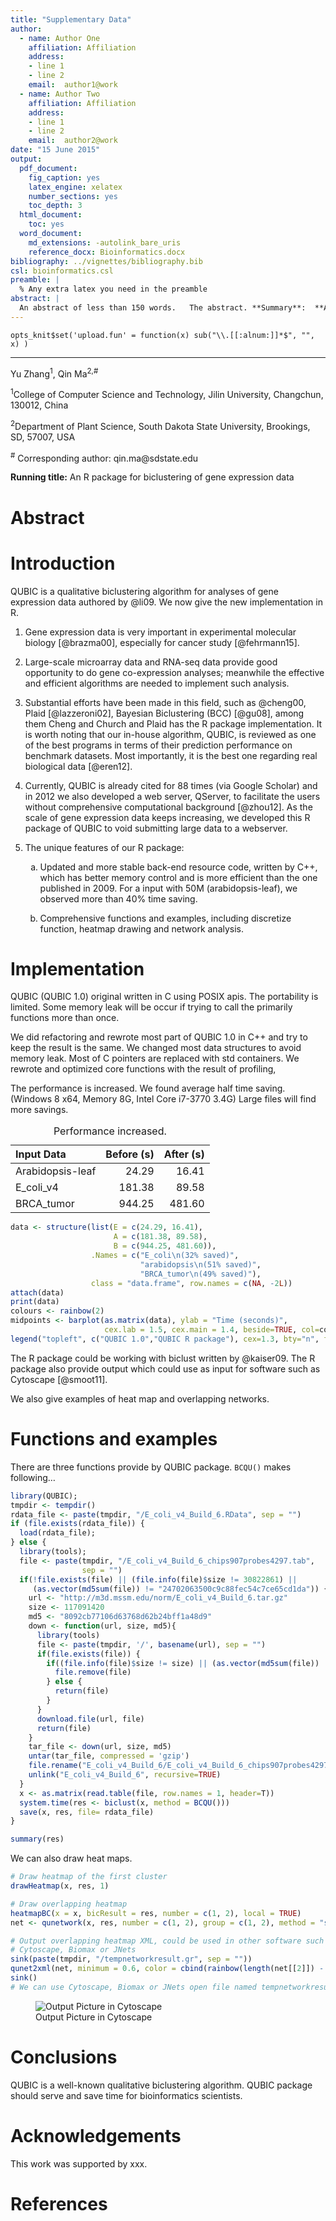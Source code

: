 ```yaml
---
title: "Supplementary Data"
author:
  - name: Author One
    affiliation: Affiliation
    address:
    - line 1
    - line 2
    email:  author1@work
  - name: Author Two
    affiliation: Affiliation
    address:
    - line 1
    - line 2
    email:  author2@work
date: "15 June 2015"
output:
  pdf_document:
    fig_caption: yes
    latex_engine: xelatex
    number_sections: yes
    toc_depth: 3
  html_document:
    toc: yes
  word_document:
    md_extensions: -autolink_bare_uris
    reference_docx: Bioinformatics.docx
bibliography: ../vignettes/bibliography.bib
csl: bioinformatics.csl
preamble: |
  % Any extra latex you need in the preamble
abstract: |
  An abstract of less than 150 words.   The abstract. **Summary**:  **Availability**:<!---张禹。请参考这个文章的摘要把摘要中的summary和availabillity完成。--> **Contact**: qin.ma@sdstate.edu **Supplementary information:** Supplementary data are available at *Bioinformatics* online.
---
```

```
opts_knit$set('upload.fun' = function(x) sub("\\.[[:alnum:]]*$", "", x) ) 
```
<!--pandoc
format: latex
latex-engine: xelatex
default-image-extension: pdf

format: html
default-image-extension: png
-->
---

Yu Zhang^1^, Qin Ma^2,\#^

^1^College of Computer Science and Technology, Jilin University,
Changchun, 130012, China

^2^Department of Plant Science, South Dakota State University,
Brookings, SD, 57007, USA

^\#^ Corresponding author: qin.ma@sdstate.edu

**Running title:** An R package for biclustering of gene expression data

Abstract
========


Introduction
============

QUBIC is a qualitative biclustering algorithm for analyses of gene
expression data authored by @li09. We now give the new
implementation in R.

1.  Gene expression data is very important in experimental molecular biology [@brazma00], especially for cancer study [@fehrmann15].<!---Try to find some description in QUBIC paper and other related papers. 注意引用相关文献。最好有些最新的。-->

2.  Large-scale microarray data and RNA-seq data provide good
    opportunity to do gene co-expression analyses; meanwhile the
    effective and efficient algorithms are needed to implement such
    analysis.

3.  Substantial efforts have been made in this field, such as @cheng00, Plaid [@lazzeroni02], Bayesian Biclustering (BCC) [@gu08]<!---列举出主要的几个双聚类软件。具体的可以参见这个review：http://bib.oxfordjournals.org/content/early/2012/07/06/bib.bbs032.full-->, among them Cheng and Church and Plaid has the R package implementation. It is worth
    noting that our in-house algorithm, QUBIC, is reviewed as one of the
    best programs in terms of their prediction performance on benchmark
    datasets. Most importantly, it is the best one regarding real
    biological data [@eren12].

4.  Currently, QUBIC is already cited for 88 times (via Google Scholar) and in 2012 we also
    developed a web server, QServer, to facilitate the users without
    comprehensive computational background [@zhou12]. As the
    scale of gene expression data keeps increasing, we developed this R
    package of QUBIC to void submitting large data to a webserver.

5.  The unique features of our R package:

    a.  Updated and more stable back-end resource code, written by C++,
        which has better memory control and is more efficient than the
        one published in 2009. 
        For a input with 50M (arabidopsis-leaf), we observed more than 40% time saving.
        <!--- you may want to explain why it is more efficient. 也就是你对源程序的关键改动和具体提高的程度百分比。 -->

    b.  Comprehensive functions and examples, including discretize function, heatmap drawing and network analysis.<!---please enrich this part,这里要突出我们所有的功能，譬如离散化，图形化，网络分析以及围绕bicluster的各种小功能。-->

Implementation
==============

QUBIC (QUBIC 1.0) original written in C using POSIX apis. The
portability is limited. Some memory leak will be occur if trying to call
the primarily functions more than once.

We did refactoring and rewrote most part of QUBIC 1.0 in C++ and try to keep
the result is the same. We changed most data structures to avoid memory leak. 
Most of C pointers are replaced with std containers. 
We rewrote and optimized core functions with the result of profiling,
<!--- 这个可以更加具体，到底怎样改的，譬如更换了fibunaqie 堆等等。同时提一下这个版本非常方便进一步的功能开发和更新。-->

The performance is increased. We found average half time saving. (Windows 8 x64, Memory 8G, Intel Core i7-3770 3.4G) Large files will find more savings.

Input Data          Before (s)      After (s)
----------------  ------------   ------------
Arabidopsis-leaf         24.29          16.41
E_coli_v4               181.38          89.58
BRCA_tumor              944.25         481.60

Table:  Performance increased.

```r
data <- structure(list(E = c(24.29, 16.41),
                       A = c(181.38, 89.58),
                       B = c(944.25, 481.60)),
                  .Names = c("E_coli\n(32% saved)", 
                             "arabidopsis\n(51% saved)", 
                             "BRCA_tumor\n(49% saved)"),
                  class = "data.frame", row.names = c(NA, -2L))
attach(data)
print(data)
colours <- rainbow(2)
midpoints <- barplot(as.matrix(data), ylab = "Time (seconds)", 
                     cex.lab = 1.5, cex.main = 1.4, beside=TRUE, col=colours)
legend("topleft", c("QUBIC 1.0","QUBIC R package"), cex=1.3, bty="n", fill=colours)
```

<!--- 要有具体的百分比。这里建议在附件中加上一个图或者表格，在几套不同的数据上比较一下原来版本和目前版本的时间。
同时可以引用QUBIC的原文，在附件中我当时比较了时间，QUBIC是最快的。所以这里你只要说明Rpackage比QUBIC更快就好了。-->

The R package could be working with biclust<!---除了这个，我们还要提我们可以和cytoscape结合做后续的网络化分析。 --> written by @kaiser09.
The R package also provide output which could use as input for software such as Cytoscape [@smoot11].

We also give examples of heat map and overlapping networks.

Functions and examples
======================

There are three functions provide by QUBIC package. ```BCQU()``` makes
following...
```r
library(QUBIC);
tmpdir <- tempdir()
rdata_file <- paste(tmpdir, "/E_coli_v4_Build_6.RData", sep = "")
if (file.exists(rdata_file)) {
  load(rdata_file);
} else {
  library(tools);
  file <- paste(tmpdir, "/E_coli_v4_Build_6_chips907probes4297.tab",
                sep = "")
  if(!file.exists(file) || (file.info(file)$size != 30822861) ||
     (as.vector(md5sum(file)) != "24702063500c9c88fec54c7ce65cd1da")) {
    url <- "http://m3d.mssm.edu/norm/E_coli_v4_Build_6.tar.gz"
    size <- 117091420
    md5 <- "8092cb77106d63768d62b24bff1a48d9"
    down <- function(url, size, md5){
      library(tools)
      file <- paste(tmpdir, '/', basename(url), sep = "")
      if(file.exists(file)) {
        if((file.info(file)$size != size) || (as.vector(md5sum(file)) != md5)) {
          file.remove(file)
        } else {
          return(file)
        }
      }
      download.file(url, file)
      return(file)
    }
    tar_file <- down(url, size, md5)
    untar(tar_file, compressed = 'gzip')
    file.rename("E_coli_v4_Build_6/E_coli_v4_Build_6_chips907probes4297.tab", file)
    unlink("E_coli_v4_Build_6", recursive=TRUE)
  }
  x <- as.matrix(read.table(file, row.names = 1, header=T))
  system.time(res <- biclust(x, method = BCQU()))
  save(x, res, file= rdata_file)
}

summary(res)
```


We can also draw heat maps.


```r
# Draw heatmap of the first cluster
drawHeatmap(x, res, 1)

# Draw overlapping heatmap
heatmapBC(x = x, bicResult = res, number = c(1, 2), local = TRUE)
net <- qunetwork(x, res, number = c(1, 2), group = c(1, 2), method = "spearman")
```

```r
# Output overlapping heatmap XML, could be used in other software such as
# Cytoscape, Biomax or JNets
sink(paste(tmpdir, "/tempnetworkresult.gr", sep = ""))
qunet2xml(net, minimum = 0.6, color = cbind(rainbow(length(net[[2]]) - 1), "gray"))
sink()
# We can use Cytoscape, Biomax or JNets open file named tempnetworkresult.gr
```
![Output Picture in Cytoscape](Cytoscape)

Conclusions
===========

QUBIC is a well-known qualitative biclustering algorithm. QUBIC package
should serve and save time for bioinformatics scientists.

Acknowledgements
================

This work was supported by xxx<!---如果你那边有funding，可以加在这里。-->.

References
==========
